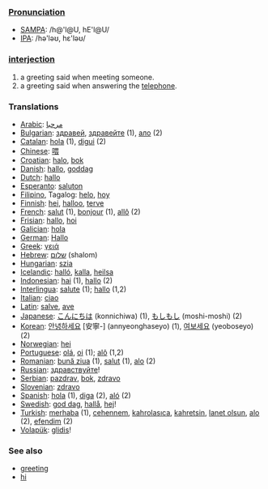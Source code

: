 ===[[Pronunciation]]===
*[[w:SAMPA|SAMPA]]: /h@'l@U, hE'l@U/
*[[w:IPA|IPA]]: /hə'ləʊ, hε'ləʊ/

=== [[interjection]] ===
#a greeting said when meeting someone.
#a greeting said when answering the [[telephone]].

=== Translations ===
*[[Arabic]]: [[مرحبا]]
*[[Bulgarian]]: [[здравей]], [[здравейте]] (1), [[ало]] (2)
*[[Catalan]]: [[hola]] (1), [[digui]] (2)
*[[Chinese]]: [[喂]]
*[[Croatian]]: [[halo]], [[bok]]
*[[Danish]]: [[hallo]], [[goddag]]
*[[Dutch]]: [[hallo]]
*[[Esperanto]]: [[saluton]]
*[[Filipino]], Tagalog: [[helo]], [[hoy]]
*[[Finnish]]: [[hei]], [[halloo]], [[terve]]
*[[French]]: [[salut]] (1), [[bonjour]] (1), [[allô]] (2)
*[[Frisian]]: [[hallo]], [[hoi]]
*[[Galician]]: [[hola]]
*[[German]]: [[Hallo]]
*[[Greek]]: [[γειά]]
*[[Hebrew]]: [[שלום]] (shalom)
*[[Hungarian]]: [[szia]]
*[[Icelandic]]: [[halló]], [[kalla]], [[heilsa]]
*[[Indonesian]]: [[hai]] (1), [[hallo]] (2)
*[[Interlingua]]: [[salute]] (1); [[hallo]] (1,2)
*[[Italian]]: [[ciao]]
*[[Latin]]: [[salve]], [[ave]]
*[[Japanese]]: [[こんにちは]] (konnichiwa) (1), [[もしもし]] (moshi-moshi) (2)
*[[Korean]]: [[안녕하세요]] [安寧-] (annyeonghaseyo) (1), [[여보세요]] (yeoboseyo) (2)
*[[Norwegian]]: [[hei]]
*[[Portuguese]]: [[olá]], [[oi]] (1); [[alô]] (1,2)
*[[Romanian]]: [[bună ziua]] (1), [[salut]] (1), [[alo]] (2) 
*[[Russian]]: [[здравствуйте]]!
*[[Serbian]]: [[pazdrav]], [[bok]], [[zdravo]]
*[[Slovenian]]: [[zdravo]]
*[[Spanish]]: [[hola]] (1), [[diga]] (2), [[aló]] (2)
*[[Swedish]]: [[god dag]], [[hallå]], [[hej]]!
*[[Turkish]]: [[merhaba]] (1), [[cehennem]], [[kahrolasıca]], [[kahretsin]], [[lanet olsun]], [[alo]] (2), [[efendim]] (2)
*[[Volapük]]: [[glidis]]!

=== See also ===
*[[greeting]]
*[[hi]]